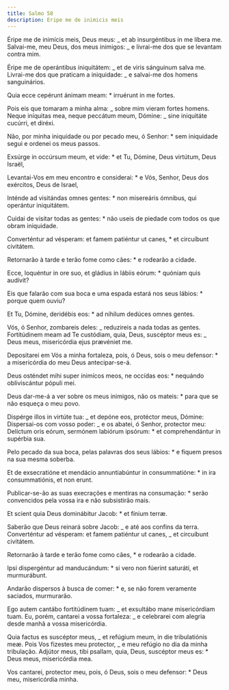 ```yaml
---
title: Salmo 58
description: Eripe me de inimicis meis
---
```


<div class="side-by-side not-content">

Éripe me de inimícis meis, Deus meus: _ et ab insurgéntibus in me líbera me. Salvai-me, meu Deus, dos meus inimigos: _ e livrai-me dos que se levantam contra mim.

Éripe me de operántibus iniquitátem: _ et de viris sánguinum salva me. Livrai-me dos que praticam a iniquidade: _ e salvai-me dos homens sanguinários.

Quia ecce cepérunt ánimam meam: \* irruérunt in me fortes.

Pois eis que tomaram a minha alma: _ sobre mim vieram fortes homens. Neque iníquitas mea, neque peccátum meum, Dómine: _ sine iniquitáte cucúrri, et diréxi.

Não, por minha iniquidade ou por pecado meu, ó Senhor: \* sem iniquidade segui e ordenei os meus passos.

Exsúrge in occúrsum meum, et vide: \* et Tu, Dómine, Deus virtútum, Deus Israël,

Levantai-Vos em meu encontro e considerai: \* e Vós, Senhor, Deus dos exércitos, Deus de Israel,

Inténde ad visitándas omnes gentes: \* non misereáris ómnibus, qui operántur iniquitátem.

Cuidai de visitar todas as gentes: \* não useis de piedade com todos os que obram iniquidade.

Converténtur ad vésperam: et famem patiéntur ut canes, \* et circuíbunt civitátem.

Retornarão à tarde e terão fome como cães: \* e rodearão a cidade.

Ecce, loquéntur in ore suo, et gládius in lábiis eórum: \* quóniam quis audívit?

Eis que falarão com sua boca e uma espada estará nos seus lábios: \* porque quem ouviu?

Et Tu, Dómine, deridébis eos: \* ad níhilum dedúces omnes gentes.

Vós, ó Senhor, zombareis deles: _ reduzireis a nada todas as gentes. Fortitúdinem meam ad Te custódiam, quia, Deus, suscéptor meus es: _ Deus meus, misericórdia ejus prævéniet me.

Depositarei em Vós a minha fortaleza, pois, ó Deus, sois o meu defensor: \* a misericórdia do meu Deus antecipar-se-á.

Deus osténdet mihi super inimícos meos, ne occídas eos: \* nequándo obliviscántur pópuli mei.

Deus dar-me-á a ver sobre os meus inimigos, não os mateis: \* para que se não esqueça o meu povo.

Dispérge illos in virtúte tua: _ et depóne eos, protéctor meus, Dómine: Dispersai-os com vosso poder: _ e os abatei, ó Senhor, protector meu: Delíctum oris eórum, sermónem labiórum ipsórum: \* et comprehendántur in supérbia sua.

Pelo pecado da sua boca, pelas palavras dos seus lábios: \* e fiquem presos na sua mesma soberba.

Et de exsecratióne et mendácio annuntiabúntur in consummatióne: \* in ira consummatiónis, et non erunt.

Publicar-se-ão as suas execrações e mentiras na consumação: \* serão convencidos pela vossa ira e não subsistirão mais.

Et scient quia Deus dominábitur Jacob: \* et fínium terræ.

Saberão que Deus reinará sobre Jacob: _ e até aos confins da terra. Converténtur ad vésperam: et famem patiéntur ut canes, _ et circuíbunt civitátem.

Retornarão à tarde e terão fome como cães, \* e rodearão a cidade.

Ipsi dispergéntur ad manducándum: \* si vero non fúerint saturáti, et murmurábunt.

Andarão dispersos à busca de comer: \* e, se não forem veramente saciados, murmurarão.

Ego autem cantábo fortitúdinem tuam: _ et exsultábo mane misericórdiam tuam. Eu, porém, cantarei a vossa fortaleza: _ e celebrarei com alegria desde manhã a vossa misericórdia.

Quia factus es suscéptor meus, _ et refúgium meum, in die tribulatiónis meæ. Pois Vos fizestes meu protector, _ e meu refúgio no dia da minha tribulação. Adjútor meus, tibi psallam, quia, Deus, suscéptor meus es: \* Deus meus, misericórdia mea.

Vos cantarei, protector meu, pois, ó Deus, sois o meu defensor: \* Deus meu, misericórdia minha.

</div>
